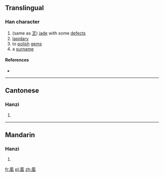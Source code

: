 ==Translingual==

===Han character===
{{Han char|rn=16|rad=几|as=09|sn=11|four=|canj=竹弓一月土 (HNMBG), 竹弓一弓戈 (HNMNI)|ids=⿵[[夙]][[玉]]}}

# (same as [[玊]]) [[jade]] with some [[defect]]s
# [[lapidary]]
# to [[polish]] [[gem]]s
# a [[surname]]

====References====
* {{Han ref|kx=0134.301|hdz=10278.090|uh=34D8|ud=13528}}

----

==Cantonese==

===Hanzi===
{{yue-hanzi|jyut=|y=suk1}}

# {{defn|lang=yue|sort=几09}}

----

==Mandarin==

===Hanzi===
{{cmn-hanzi|pin=[[sù]] ([[su4]])|wg=su<sup>4</sup>}}

# {{defn|lang=cmn|sort=几09}}

[[fr:㓘]]
[[pl:㓘]]
[[zh:㓘]]